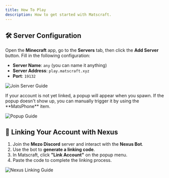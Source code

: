 ```yaml
---
title: How To Play
description: How to get started with Matscraft.
---
```


## 🛠️ Server Configuration

Open the **Minecraft** app, go to the **Servers** tab, then click the **Add Server** button. Fill in the following configuration:

- **Server Name**: `any` (you can name it anything)
- **Server Address**: `play.matscraft.xyz`
- **Port**: `19132`

![Join Server Guide](/server_guide.png)

<Note type="info">
  If your account is not yet linked, a popup will appear when you spawn. If the
  popup doesn't show up, you can manually trigger it by using the **MatsPhone**
  item.
</Note>

![Popup Guide](/popup_guide.webp)

## 🔗 Linking Your Account with Nexus

1. Join the **Mezo Discord** server and interact with the **Nexus Bot**.
2. Use the bot to **generate a linking code**.
3. In Matscraft, click **"Link Account"** on the popup menu.
4. Paste the code to complete the linking process.

![Nexus Linking Guide](/nexus_guide.webp)
